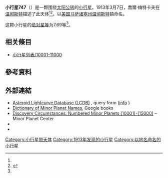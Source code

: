 {{Infobox planet
 | minorplanet     = yes
 | name            = 747 Winchester
 | background      = #D6D6D6
 | image = 
 | image_size      = 
 | caption         =
 | discovery_ref   =  <ref name="MPC-object" />
 | discoverer      = [[喬爾·梅特卡夫|喬爾·梅特卡夫]]
 | discovery_site  = [[温彻斯特|温彻斯特]]
 | discovered      = 1913年3月7日
 | mpc_name        = 747 Winchester
 | alt_names       = 747 Winchester
 | pronounced      = 
 | named_after     = <ref name="MPC-object" />
 | mp_category     = [[主帶小行星|主帶小行星]] <ref name="MPC-object" /><ref name="jpldata" />
 | orbit_ref       = <ref name="a">[http://ssd.jpl.nasa.gov/sbdb.cgi?sstr=747 747] {{Wayback|url=http://ssd.jpl.nasa.gov/sbdb.cgi?sstr=747 |date=20190919044232 }}，小行星數據庫瀏覽器（JPL Small-Body Database Browser）－[[美国国家航空航天局|美国国家航空航天局]]喷气推进实验室</ref>
 | epoch           = 2018-03-23.0（[[儒略日|JD]] 2458200.5）
 | uncertainty     = 0
 | observation_arc = 
 | aphelion = {{convert|4.028|AU|km|3|abbr=on|lk=out}}
 | perihelion      = {{convert|1.9864875|AU|km|3|abbr=on}}
 | semimajor       = 3.0074059
 | eccentricity    = 0.3394681
 | period          = 5.22[[儒略年|yr]]
 | mean_anomaly    = 172.04507[[度|°]]
 | mean_motion     = {{Deg2DMS|0.18898000|sup=ms}} / day
 | inclination     = 18.12016
 | asc_node        = 129.67158°
 | arg_peri        = 276.29607
 | mean_diameter   = 
 | rotation        = 
 | albedo          =
 | spectral_type   =
 | abs_magnitude   = 7.69<ref name="jpldata" />
}}
'''小行星747'''（{{lang-en|747 Winchester}}）是一颗围绕[[太阳|太阳]][[公转|公转]]的[[小行星|小行星]]。1913年3月7日，喬爾·梅特卡夫在[[温彻斯特|温彻斯特]]描述了此天体<ref name="a" /><ref>{{cite news|title=小行星列表|url=http://cfa-www.harvard.edu/iau/lists/NumberedMPs.txt|accessdate=2018-10-19|newspaper=哈佛大学|archive-date=2008-05-17|archive-url=https://web.archive.org/web/20080517010638/http://cfa-www.harvard.edu/iau/lists/NumberedMPs.txt|dead-url=no}}</ref>。以[[美国|美国]][[马萨诸塞州|马萨诸塞州]][[温彻斯特_(马萨诸塞州)|温彻斯特]]镇命名。

这颗小行星的[[绝对星等|绝对星等]]为7.69等<ref name="a" />。

== 相关條目 ==
*[[小行星列表/10001-11000|小行星列表/10001-11000]]

== 參考資料 ==
{{reflist|refs=

<ref name="jpldata">{{cite web
 |type         = 2018-01-26 last obs.
 |title        = JPL Small-Body Database Browser:747 Winchester-747 Winchester
 |url          = https://ssd.jpl.nasa.gov/sbdb.cgi?sstr=747
 |publisher    = [[Jet_Propulsion_Laboratory|Jet Propulsion Laboratory]]
 |accessdate   = 28 March 2018
 |archive-date = 2021-01-28
 |archive-url  = https://web.archive.org/web/20210128220400/https://ssd.jpl.nasa.gov/sbdb.cgi?sstr=747
 |dead-url     = no
}}</ref>

<ref name="MPC-object">{{cite web
  |title      = 747 Winchester
  |work      = Minor Planet Center
  |url      = https://www.minorplanetcenter.net/db_search/show_object?object_id=747
  |accessdate      = 28 March 2018
  |archive-date      = 2016-03-04
  |archive-url      = https://web.archive.org/web/20160304125236/http://minorplanetcenter.net/db_search/show_object?object_id=747
  |dead-url      = no
  }}</ref>

}}

==  外部連結 ==
* [http://www.minorplanet.info/PHP/lcdbsummaryquery.php Asteroid Lightcurve Database (LCDB)] {{Wayback|url=http://www.minorplanet.info/PHP/lcdbsummaryquery.php |date=20171210173955 }}, query form ([http://www.minorplanet.info/lightcurvedatabase.html info] {{Wayback|url=http://www.minorplanet.info/lightcurvedatabase.html |date=20171216050541 }})
* [https://books.google.com/books?id=aeAg1X7afOoC&pg Dictionary of Minor Planet Names], Google books
* [http://www.minorplanetcenter.net/iau/lists/NumberedMPs010001.html Discovery Circumstances: Numbered Minor Planets (10001)-(15000)] {{Wayback|url=http://www.minorplanetcenter.net/iau/lists/NumberedMPs010001.html |date=20180612162317 }} – Minor Planet Center
* {{AstDys|747}}
* {{JPL small body}}

{{Minor Planet Number|[[小行星746|小行星746]]|[[小行星748|小行星748]]}}
{{小天体}}

[[Category:小行星带天体|Category:小行星带天体]]
[[Category:1913年发现的小行星|Category:1913年发现的小行星]]
[[Category:以地名命名的小行星|Category:以地名命名的小行星]]


{{beltasteroid-stub}}